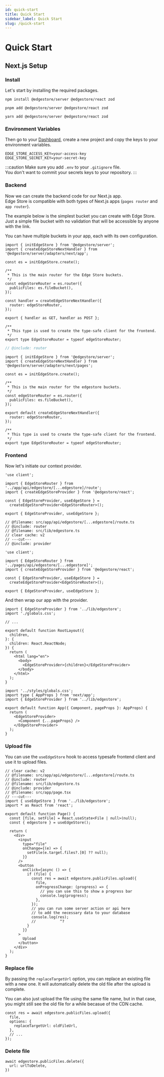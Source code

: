 ```yaml
---
id: quick-start
title: Quick Start
sidebar_label: Quick Start
slug: /quick-start
---
```



# Quick Start

## Next.js Setup

### Install

Let's start by installing the required packages.

<Tabs>
<TabItem value="npm" label="npm">

```shell
npm install @edgestore/server @edgestore/react zod
```

</TabItem>
<TabItem value="pnpm" label="pnpm">

```shell
pnpm add @edgestore/server @edgestore/react zod
```

</TabItem>
<TabItem value="yarn" label="yarn">

```shell
yarn add @edgestore/server @edgestore/react zod
```

</TabItem>
</Tabs>

### Environment Variables

Then go to your [Dashboard](https://dashboard.edgestore.dev), create a new project and copy the keys to your environment variables.

```shell title=".env"
EDGE_STORE_ACCESS_KEY=your-access-key
EDGE_STORE_SECRET_KEY=your-secret-key
```

:::caution
Make sure you add `.env` to your `.gitignore` file. <br />
You don't want to commit your secrets keys to your repository.
:::

### Backend

Now we can create the backend code for our Next.js app.<br/>
Edge Store is compatible with both types of Next.js apps (`pages router` and `app router`).

The example below is the simplest bucket you can create with Edge Store. Just a simple file bucket with no validation that will be accessible by anyone with the link.

You can have multiple buckets in your app, each with its own configuration.

```twoslash include router
import { initEdgeStore } from '@edgestore/server';
import { createEdgeStoreNextHandler } from '@edgestore/server/adapters/next/app';

const es = initEdgeStore.create();

/**
 * This is the main router for the Edge Store buckets.
 */
const edgeStoreRouter = es.router({
  publicFiles: es.fileBucket(),
});

const handler = createEdgeStoreNextHandler({
  router: edgeStoreRouter,
});

export { handler as GET, handler as POST };

/**
 * This type is used to create the type-safe client for the frontend.
 */
export type EdgeStoreRouter = typeof edgeStoreRouter;
```

<Tabs>
<TabItem value="app" label="app">

```ts twoslash title="src/app/api/edgestore/[...edgestore]/route.ts"
// @include: router
```

</TabItem>
<TabItem value="pages" label="pages">

```tsx title="src/pages/api/edgestore/[...edgestore].ts"
import { initEdgeStore } from '@edgestore/server';
import { createEdgeStoreNextHandler } from '@edgestore/server/adapters/next/pages';

const es = initEdgeStore.create();

/**
 * This is the main router for the edgestore buckets.
 */
const edgeStoreRouter = es.router({
  publicFiles: es.fileBucket(),
});

export default createEdgeStoreNextHandler({
  router: edgeStoreRouter,
});

/**
 * This type is used to create the type-safe client for the frontend.
 */
export type EdgeStoreRouter = typeof edgeStoreRouter;
```

</TabItem>
</Tabs>

### Frontend

Now let's initiate our context provider.

```twoslash include provider
'use client';

import { EdgeStoreRouter } from '../app/api/edgestore/[...edgestore]/route';
import { createEdgeStoreProvider } from '@edgestore/react';

const { EdgeStoreProvider, useEdgeStore } =
  createEdgeStoreProvider<EdgeStoreRouter>();

export { EdgeStoreProvider, useEdgeStore };
```

<Tabs>
<TabItem value="app" label="app">

```tsx twoslash title="src/lib/edgestore.ts"
// @filename: src/app/api/edgestore/[...edgestore]/route.ts
// @include: router
// @filename: src/lib/edgestore.ts
// clear cache: v2
// ---cut---
// @include: provider
```

</TabItem>
<TabItem value="pages" label="pages">

```tsx title="src/lib/edgestore.ts"
'use client';

import { EdgeStoreRouter } from '../pages/api/edgestore/[...edgestore]';
import { createEdgeStoreProvider } from '@edgestore/react';

const { EdgeStoreProvider, useEdgeStore } =
  createEdgeStoreProvider<EdgeStoreRouter>();

export { EdgeStoreProvider, useEdgeStore };
```

</TabItem>
</Tabs>

And then wrap our app with the provider.

<Tabs>
<TabItem value="app" label="app">

```tsx {0, 13} title="src/app/layout.tsx"
import { EdgeStoreProvider } from '../lib/edgestore';
import './globals.css';

// ...

export default function RootLayout({
  children,
}: {
  children: React.ReactNode;
}) {
  return (
    <html lang="en">
      <body>
        <EdgeStoreProvider>{children}</EdgeStoreProvider>
      </body>
    </html>
  );
}
```

</TabItem>
<TabItem value="pages" label="pages">

```tsx {2, 6, 8} title="src/pages/_app.tsx"
import '../styles/globals.css';
import type { AppProps } from 'next/app';
import { EdgeStoreProvider } from '../lib/edgestore';

export default function App({ Component, pageProps }: AppProps) {
  return (
    <EdgeStoreProvider>
      <Component {...pageProps} />
    </EdgeStoreProvider>
  );
}

```

</TabItem>
</Tabs>

### Upload file

You can use the `useEdgeStore` hook to access typesafe frontend client and use it to upload files.

```tsx twoslash {1, 6, 19-28}
// clear cache: v2
// @filename: src/app/api/edgestore/[...edgestore]/route.ts
// @include: router
// @filename: src/lib/edgestore.ts
// @include: provider
// @filename: src/app/page.tsx
// ---cut---
import { useEdgeStore } from '../lib/edgestore';
import * as React from 'react';

export default function Page() {
  const [file, setFile] = React.useState<File | null>(null);
  const { edgestore } = useEdgeStore();

  return (
    <div>
      <input
        type="file"
        onChange={(e) => {
          setFile(e.target.files?.[0] ?? null);
        }}
      />
      <button
        onClick={async () => {
          if (file) {
            const res = await edgestore.publicFiles.upload({
              file,
              onProgressChange: (progress) => {
                // you can use this to show a progress bar
                console.log(progress);
              },
            });
            // you can run some server action or api here
            // to add the necessary data to your database
            console.log(res);
            //           ^?
          }
        }}
      >
        Upload
      </button>
    </div>
  );
}
```

### Replace file

By passing the `replaceTargetUrl` option, you can replace an existing file with a new one.
It will automatically delete the old file after the upload is complete.

You can also just upload the file using the same file name, but in that case, you might still see the old file for a while becasue of the CDN cache.

```tsx
const res = await edgestore.publicFiles.upload({
  file,
  options: {
    replaceTargetUrl: oldFileUrl,
  },
  // ...
});
```

### Delete file

```tsx
await edgestore.publicFiles.delete({
  url: urlToDelete,
})
```
